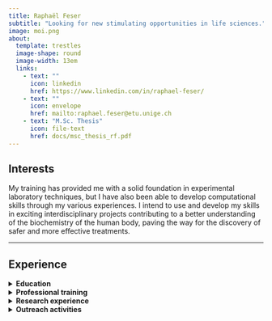```yaml
---
title: Raphaël Feser
subtitle: "Looking for new stimulating opportunities in life sciences."
image: moi.png
about:
  template: trestles
  image-shape: round
  image-width: 13em
  links:
    - text: ""
      icon: linkedin
      href: https://www.linkedin.com/in/raphael-feser/
    - text: ""
      icon: envelope
      href: mailto:raphael.feser@etu.unige.ch
    - text: "M.Sc. Thesis"
      icon: file-text
      href: docs/msc_thesis_rf.pdf
---
```


<meta name="description" content="Raphael Feser. Online and extended version of my CV. My training has provided me with a solid foundation in experimental laboratory techniques, but I have also been able to develop computational skills through my various experiences. I intend to use and develop my skills in exciting interdisciplinary projects contributing to a better understanding of the biochemistry of the human body, paving the way for the discovery of safer and more effective treatments. Raphael Paul Feser">

## Interests

<p align="justify">

My training has provided me with a solid foundation in experimental laboratory techniques, but I have also been able to develop computational skills through my various experiences. I intend to use and develop my skills in exciting interdisciplinary projects contributing to a better understanding of the biochemistry of the human body, paving the way for the discovery of safer and more effective treatments.

</p>

------------------------------------------------------------------------

## Experience

<details>

<summary><b>Education</b></summary>

<p>

-   **Federal Diploma in Pharmacy** <br> (Pharm.D equivalent) \| *Expected Sept 2023*

    </p>

-   **M.Sc in Pharmacy** [\[more\]](https://ispso.unige.ch/ispso/contents/etudes/master.php?l=EN){target="_blank"} <br> University of Geneva \| *Expected July 2023*

-   **B.Sc in Pharmaceutical Sciences** [\[more\]](https://ispso.unige.ch/ispso/contents/etudes/bachelor.php){target="_blank"} <br> University of Geneva \| July 2021

-   **Swiss Matura (High School Diploma)** <br> Gymnase de Nyon \| July 2018 <br><br>

    </details>

<details>

<summary><b>Professional training</b></summary>

<p>

-   **Trainee Pharmacist** - Pharmacie de L'Ile [\[more\]](./about.html#trainee-pharmacist-pharmacie-de-l’ile){target="_blank" style="caret-color: white; font-size: 11pt;"}

-   **Laboratory Assistant** - Firmenich SA [\[more\]](./about.html#laboratory-assistant-firmenich-sa){target="_blank" style="caret-color: white; font-size: 11pt;"} <br><br>

</details>

<details>

<summary><b>Research experience</b></summary>

<p>

-   **Master's Thesis in Molecular Modelling** [\[more\]](./about.html#master’s-thesis-university-college-london){target="_blank"  style="caret-color: white; font-size: 11pt;"} <br> University College London <br> Prof. Shozeb Haider & Prof. Francesco L. Gervasio

-   **Research Assistant in Statistics** [\[more\]](./about.html#student-research-assistant-university-of-geneva){target="_blank"  style="caret-color: white; font-size: 11pt;"} <br> University of Geneva <br> Prof. Stéphane Guerrier

-   **Research Internship in Biostatistics** [\[more\]](./about.html#research-internship-melanoma-institute-australia){target="_blank"  style="caret-color: white; font-size: 11pt;"} <br> Melanoma Institute Australia <br> Prof. Serigne Lo

-   **Open Synthesis Network** [\[more\]](./about.html#open-synthesis-network-dndi-university-of-geneva){target="_blank"  style="caret-color: white; font-size: 11pt;"} <br> DNDi & University of Geneva <br> Dr Sébastien Tardy & Prof. Leonardo Scapozza <br><br> 

</details>

<details>

<summary><b>Outreach activities</b></summary>

<p>

Outside my studies, I have been involved with several non-profit organisations engaged in pharmacy student's advocacy and global health, which has allowed me to gain valuable experiences and develop a wide range of soft skills. [\[see more\]](./about.html#advocacy-and-volunteerism){target="_blank"  style="caret-color: white; font-size: 11pt;"}

</details>
